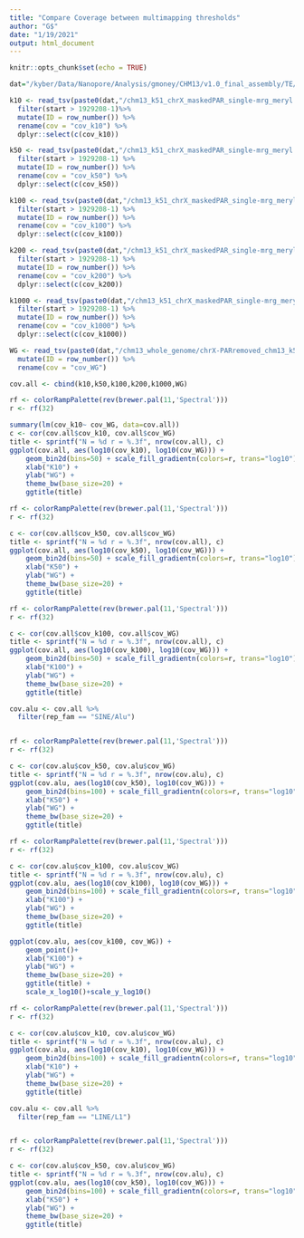 ```yaml
---
title: "Compare Coverage between multimapping thresholds"
author: "G$"
date: "1/19/2021"
output: html_document
---
```


```r
knitr::opts_chunk$set(echo = TRUE)
```

```r
dat="/kyber/Data/Nanopore/Analysis/gmoney/CHM13/v1.0_final_assembly/TE/210119_multimap_test"

k10 <- read_tsv(paste0(dat,"/chm13_k51_chrX_maskedPAR_single-mrg_meryl.over.CHM13_1_S182_RNAseq_cutadapt-m100_bt2-N0-k10_chm13-chrX-maskedPAR_COV_RM.bed"), col_names = c("chr", "start", "end", "len", "comp", "rep_type", "rep_fam", "col8", "col9", "col10", "col11", "SW", "perc_sub", "del", "ins", "cov", "num_depth", "len", "per_cov")) %>%
  filter(start > 1929208-1)%>%
  mutate(ID = row_number()) %>%
  rename(cov = "cov_k10") %>%
  dplyr::select(c(cov_k10))

k50 <- read_tsv(paste0(dat,"/chm13_k51_chrX_maskedPAR_single-mrg_meryl.over.CHM13_1_S182_RNAseq_cutadapt-m100_bt2-N0-k50_chm13-chrX-maskedPAR_COV_RM.bed"), col_names = c("chr", "start", "end", "len", "comp", "rep_type", "rep_fam", "col8", "col9", "col10", "col11", "SW", "perc_sub", "del", "ins", "cov", "num_depth", "len", "per_cov"))%>%
  filter(start > 1929208-1) %>%
  mutate(ID = row_number()) %>%
  rename(cov = "cov_k50") %>%
  dplyr::select(c(cov_k50))

k100 <- read_tsv(paste0(dat,"/chm13_k51_chrX_maskedPAR_single-mrg_meryl.over.CHM13_1_S182_RNAseq_cutadapt-m100_bt2-N0-k100_chm13-chrX-maskedPAR_COV_RM.bed"), col_names = c("chr", "start", "end", "len", "comp", "rep_type", "rep_fam", "col8", "col9", "col10", "col11", "SW", "perc_sub", "del", "ins", "cov", "num_depth", "len", "per_cov")) %>%
  filter(start > 1929208-1) %>%
  mutate(ID = row_number()) %>%
  rename(cov = "cov_k100") %>%
  dplyr::select(c(cov_k100))

k200 <- read_tsv(paste0(dat,"/chm13_k51_chrX_maskedPAR_single-mrg_meryl.over.CHM13_1_S182_RNAseq_cutadapt-m100_bt2-N0-k200_chm13-chrX-maskedPAR_COV_RM.bed"), col_names = c("chr", "start", "end", "len", "comp", "rep_type", "rep_fam", "col8", "col9", "col10", "col11", "SW", "perc_sub", "del", "ins", "cov", "num_depth", "len", "per_cov")) %>%
  filter(start > 1929208-1) %>%
  mutate(ID = row_number()) %>%
  rename(cov = "cov_k200") %>%
  dplyr::select(c(cov_k200))

k1000 <- read_tsv(paste0(dat,"/chm13_k51_chrX_maskedPAR_single-mrg_meryl.over.CHM13_1_S182_RNAseq_cutadapt-m100_bt2-N0-k1000_chm13-chrX-maskedPAR_COV_RM.bed"), col_names = c("chr", "start", "end", "len", "comp", "rep_type", "rep_fam", "col8", "col9", "col10", "col11", "SW", "perc_sub", "del", "ins", "cov", "num_depth", "len", "per_cov"))  %>%
  filter(start > 1929208-1) %>%
  mutate(ID = row_number()) %>%
  rename(cov = "cov_k1000") %>%
  dplyr::select(c(cov_k1000))

WG <- read_tsv(paste0(dat,"/chm13_whole_genome/chrX-PARremoved_chm13_k51_single-mrg_meryl.over.CHM13_1_S182_RNAseq_cutadapt-m100_bt2-N0-k100_chm13-20200922_COV_RM.bed"), col_names = c("chr", "start", "end", "len", "comp", "rep_type", "rep_fam", "col8", "col9", "col10", "col11", "SW", "perc_sub", "del", "ins", "cov", "num_depth", "len", "per_cov"))  %>%
  mutate(ID = row_number()) %>%
  rename(cov = "cov_WG") 

cov.all <- cbind(k10,k50,k100,k200,k1000,WG)
```


```r
rf <- colorRampPalette(rev(brewer.pal(11,'Spectral')))
r <- rf(32)

summary(lm(cov_k10~ cov_WG, data=cov.all))
c <- cor(cov.all$cov_k10, cov.all$cov_WG)
title <- sprintf("N = %d r = %.3f", nrow(cov.all), c)
ggplot(cov.all, aes(log10(cov_k10), log10(cov_WG))) +
    geom_bin2d(bins=50) + scale_fill_gradientn(colors=r, trans="log10") +
    xlab("K10") +
    ylab("WG") +
    theme_bw(base_size=20) +
    ggtitle(title)

```

```r
rf <- colorRampPalette(rev(brewer.pal(11,'Spectral')))
r <- rf(32)

c <- cor(cov.all$cov_k50, cov.all$cov_WG)
title <- sprintf("N = %d r = %.3f", nrow(cov.all), c)
ggplot(cov.all, aes(log10(cov_k50), log10(cov_WG))) +
    geom_bin2d(bins=50) + scale_fill_gradientn(colors=r, trans="log10") +
    xlab("K50") +
    ylab("WG") +
    theme_bw(base_size=20) +
    ggtitle(title)


```
```r
rf <- colorRampPalette(rev(brewer.pal(11,'Spectral')))
r <- rf(32)

c <- cor(cov.all$cov_k100, cov.all$cov_WG)
title <- sprintf("N = %d r = %.3f", nrow(cov.all), c)
ggplot(cov.all, aes(log10(cov_k100), log10(cov_WG))) +
    geom_bin2d(bins=50) + scale_fill_gradientn(colors=r, trans="log10") +
    xlab("K100") +
    ylab("WG") +
    theme_bw(base_size=20) +
    ggtitle(title)


```

```r
cov.alu <- cov.all %>%
  filter(rep_fam == "SINE/Alu")


rf <- colorRampPalette(rev(brewer.pal(11,'Spectral')))
r <- rf(32)

c <- cor(cov.alu$cov_k50, cov.alu$cov_WG)
title <- sprintf("N = %d r = %.3f", nrow(cov.alu), c)
ggplot(cov.alu, aes(log10(cov_k50), log10(cov_WG))) +
    geom_bin2d(bins=100) + scale_fill_gradientn(colors=r, trans="log10") +
    xlab("K50") +
    ylab("WG") +
    theme_bw(base_size=20) +
    ggtitle(title)

```


```r

rf <- colorRampPalette(rev(brewer.pal(11,'Spectral')))
r <- rf(32)

c <- cor(cov.alu$cov_k100, cov.alu$cov_WG)
title <- sprintf("N = %d r = %.3f", nrow(cov.alu), c)
ggplot(cov.alu, aes(log10(cov_k100), log10(cov_WG))) +
    geom_bin2d(bins=100) + scale_fill_gradientn(colors=r, trans="log10") +
    xlab("K100") +
    ylab("WG") +
    theme_bw(base_size=20) +
    ggtitle(title)

ggplot(cov.alu, aes(cov_k100, cov_WG)) +
    geom_point()+
    xlab("K100") +
    ylab("WG") +
    theme_bw(base_size=20) +
    ggtitle(title) +
    scale_x_log10()+scale_y_log10()

```


```r

rf <- colorRampPalette(rev(brewer.pal(11,'Spectral')))
r <- rf(32)

c <- cor(cov.alu$cov_k10, cov.alu$cov_WG)
title <- sprintf("N = %d r = %.3f", nrow(cov.alu), c)
ggplot(cov.alu, aes(log10(cov_k10), log10(cov_WG))) +
    geom_bin2d(bins=100) + scale_fill_gradientn(colors=r, trans="log10") +
    xlab("K10") +
    ylab("WG") +
    theme_bw(base_size=20) +
    ggtitle(title)

```

```r
cov.alu <- cov.all %>%
  filter(rep_fam == "LINE/L1")


rf <- colorRampPalette(rev(brewer.pal(11,'Spectral')))
r <- rf(32)

c <- cor(cov.alu$cov_k50, cov.alu$cov_WG)
title <- sprintf("N = %d r = %.3f", nrow(cov.alu), c)
ggplot(cov.alu, aes(log10(cov_k50), log10(cov_WG))) +
    geom_bin2d(bins=100) + scale_fill_gradientn(colors=r, trans="log10") +
    xlab("K50") +
    ylab("WG") +
    theme_bw(base_size=20) +
    ggtitle(title)

```
